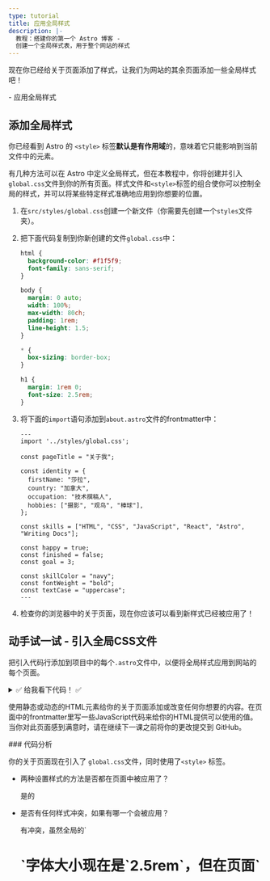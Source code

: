 ```yaml
---
type: tutorial
title: 应用全局样式
description: |-
  教程：搭建你的第一个 Astro 博客 -
  创建一个全局样式表，用于整个网站的样式
---
```



现在你已经给关于页面添加了样式，让我们为网站的其余页面添加一些全局样式吧！

<PreCheck>
  - 应用全局样式
</PreCheck>

## 添加全局样式

你已经看到 Astro 的 `<style>` 标签**默认是有作用域**的，意味着它只能影响到当前文件中的元素。

有几种方法可以在 Astro 中定义全局样式，但在本教程中，你将创建并引入`global.css`文件到你的所有页面。样式文件和`<style>`标签的组合使你可以控制全局的样式，并可以将某些特定样式准确地应用到你想要的位置。

1. 在`src/styles/global.css`创建一个新文件（你需要先创建一个`styles`文件夹）。

2. 把下面代码复制到你新创建的文件`global.css`中：

    ```css title="src/styles/global.css"
    html {
      background-color: #f1f5f9;
      font-family: sans-serif;
    }

    body {
      margin: 0 auto;
      width: 100%;
      max-width: 80ch;
      padding: 1rem;
      line-height: 1.5;
    }

    * {
      box-sizing: border-box;
    }

    h1 {
      margin: 1rem 0;
      font-size: 2.5rem;
    }
    ```

3. 将下面的`import`语句添加到`about.astro`文件的frontmatter中：

    ```astro title="src/pages/about.astro" ins={2}
    ---
    import '../styles/global.css';

    const pageTitle = "关于我";

    const identity = {
      firstName: "莎拉",
      country: "加拿大",
      occupation: "技术撰稿人",
      hobbies: ["摄影", "观鸟", "棒球"],
    };

    const skills = ["HTML", "CSS", "JavaScript", "React", "Astro", "Writing Docs"];

    const happy = true;
    const finished = false;
    const goal = 3;

    const skillColor = "navy";
    const fontWeight = "bold";
    const textCase = "uppercase";
    ---
    ```

4. 检查你的浏览器中的关于页面，现在你应该可以看到新样式已经被应用了！

<Box icon="puzzle-piece">

## 动手试一试 - 引入全局CSS文件

把引入代码行添加到项目中的每个`.astro`文件中，以便将全局样式应用到网站的每个页面。

<details>
<summary>✅ 给我看下代码！ ✅</summary>

将以下引入代码添加到另外两个页面文件中：`src/pages/index.astro`和`src/pages/blog.astro`。

```astro title="src/pages/index.astro" ins={2}
---
import '../styles/global.css';
---
```
</details>
</Box>

使用静态或动态的HTML元素给你的关于页面添加或改变任何你想要的内容。在页面中的frontmatter里写一些JavaScript代码来给你的HTML提供可以使用的值。当你对此页面感到满意时，请在继续下一课之前将你的更改提交到 GitHub。

<Box icon="question-mark">
### 代码分析

你的关于页面现在引入了 `global.css`文件，同时使用了`<style>` 标签。

- 两种设置样式的方法是否都在页面中被应用了？

    <p>
      <Spoiler>是的</Spoiler>
    </p>

- 是否有任何样式冲突，如果有哪一个会被应用？

    <p>
      <Spoiler>有冲突，虽然全局的`<h1>`字体大小现在是`2.5rem`，但在页面`<style>`标签中声明的`4rem`被优先应用到了当前页面上。</Spoiler>
    </p>

- 描述`global.css`和`<style>`如何协同工作。

    <p>
      <Spoiler>当在全局和页面的本地`<style>`标签中定义的样式冲突时，本地样式会覆盖全局样式。（但是，可能还涉及其他影响因素，因此经常性检查你的网站以确保应用了正确的样式！）</Spoiler>
    </p>

- 你会如果选择在页面中引入`global.css`文件还是使用`<style>`标签？

    <p>
      <Spoiler>如果你希望可以在整个网站范围内应用样式，你可以选择使用文件`global.css`。但是，如果你希望样式仅应用于单个`.astro`文件中的 HTML 内容，而会不影响站点上的其他元素，你可以选择`<style>`标签。</Spoiler>
    </p>

</Box>



<Box icon="check-list">
## 任务清单

<Checklist>
- [ ] 我可以通过引入`.css`文件来应用全局样式。
</Checklist>
</Box>

### 相关资源
- [Astro syntax vs JSX - comparison](/cn/core-concepts/astro-components/#differences-between-astro-and-jsx)

- [Astro `<style>` tag](/cn/guides/styling/#styling-in-astro)

- [CSS variables in Astro](/cn/guides/styling/#css-variables)



